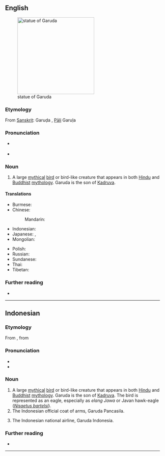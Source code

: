 {{also|Garuda}}
==English==
[[File:Belur Garuda.jpg|thumb|right|250px|statue of Garuda]]

===Etymology===
From [[w:Sanskrit|Sanskrit]]: Garuḍa {{l|sa|गरुड}}, [[w:Pali|Pāli]] Garuḷa

===Pronunciation===
* {{a|UK}} {{IPA|/ˈɡæɹʊdə/|lang=en}}
* {{a|US}} {{IPA|/ɡəˈɹuːdə/|lang=en}}

===Noun===
{{en-noun}}

# A large [[mythical]] [[bird]] or bird-like creature that appears in both [[w:Hindu mythology|Hindu]] and [[w:Buddhist mythology|Buddhist]] [[w:mythology|mythology]]. Garuda is the son of [[Kadruva]].

====Translations====
{{trans-top|large mythical bird in Hindu and Buddhist mythology}}
* Burmese: {{t+|my|ဂဠုန်}}
* Chinese:
*: Mandarin: {{t+|cmn|迦楼罗|sc=Hani}}
* Indonesian: {{t+|id|garuda}}
* Japanese: {{t|ja|ガルダ|tr=garuda|sc=Jpan}}, {{t+|ja|迦楼羅|tr=karura|sc=Jpan}}
* Mongolian: {{t|mn|гарьд|sc=Cyrl}}
{{trans-mid}}
* Polish: {{t+|pl|garuda|m}}
* Russian: {{t|ru|гару́да|f|sc=Cyrl}}
* Sundanese: {{t|su|dadali}}
* Thai: {{t+|th|ครุฑ}}
* Tibetan: {{t|bo|ཁྱུང}}
{{trans-bottom}}

===Further reading===
* {{pedia}}
----
==Indonesian==
{{wikipedia||lang=id}}

===Etymology===
From {{bor|id|jv|ꦒꦫꦸꦣ}}, from {{der|id|sa|गरुड}}

===Pronunciation===
* {{IPA|/ɡaruda/||lang=id}}
* {{hyphenation|ga|ru|da|lang=id}}

===Noun===
{{head|id|noun}}
# A large [[mythical]] [[bird]] or bird-like creature that appears in both [[w:Hindu mythology|Hindu]] and [[w:Buddhist mythology|Buddhist]] [[w:mythology|mythology]]. Garuda is the son of [[Kadruva]]. The bird is represented as an eagle, especially as ''elang Jawa'' or Javan hawk-eagle (''[[Nisaetus bartelsi]]''). 
# The Indonesian official coat of arms, Garuda Pancasila.
# {{lb|id|colloquial}} The Indonesian national airline, Garuda Indonesia.

===Further reading===
* {{R:KBBI Daring}}
----